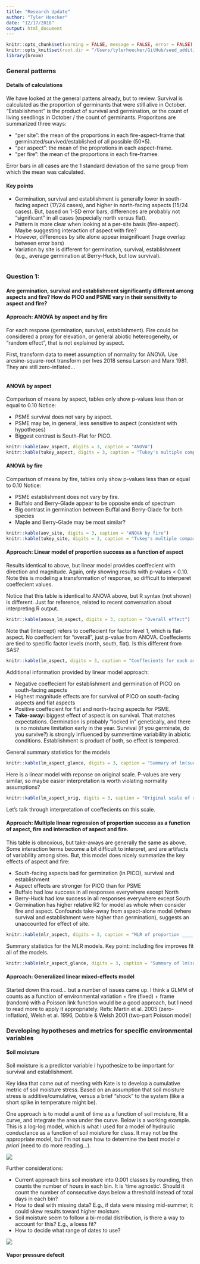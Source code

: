```yaml
---
title: "Research Update"
author: "Tyler Hoecker"
date: "12/17/2018"
output: html_document
---
```

```r
knitr::opts_chunk$set(warning = FALSE, message = FALSE, error = FALSE)
knitr::opts_knit$set(root.dir = "/Users/tylerhoecker/GitHub/seed_addition_GYE/")
library(broom)
```

### General patterns

#### Details of calculations  
We have looked at the general pattens already, but to review. Survival is calculated as the proportion of germinants that were still alive in October. "Establishment" is the product of survival and germination, or the count of living seedlings in October / the count of germinants. Proporitons are summarized three ways:  

  + "per site": the mean of the proportions in each fire-aspect-frame that germinated/survived/established of all possible (50*5).   
  + "per aspect": the mean of the proprotions in each aspect-frame.  
  + "per fire": the mean of the proportions in each fire-framee.
  
Error bars in all cases are the 1 standard deviation of the same group from which the mean was calculated.

#### Key points  
 + Germination, survival and establishment is generally lower in south-facing aspect (17/24 cases), and higher in north-facing aspects (15/24 cases). But, based on 1-SD error bars, differences are probably not "significant" in all cases (especially north versus flat).
 + Pattern is more clear when looking at a per-site basis (fire-aspect). Maybe suggesting interaction of aspect with fire?
 + However, differences by site alone appear insignificant (huge overlap between error bars)
 + Variation by site is different for germination, survival, establishment (e.g., average germination at Berry-Huck, but low survival).

```r
```

### Question 1:  
#### Are germination, survival and establishment significantly different among aspects and fire? How do PICO and PSME vary in their sensitivity to aspect and fire?

#### Approach: ANOVA by aspect and by fire
For each respone (germination, survival, establishment). Fire could be considered a proxy for elevation, or general abiotic hetereogeneity, or "random effect", that is not explained by aspect.

First, transform data to meet assumption of normality for ANOVA. Use arcsine-square-root transform per Ives 2018 sensu Larson and Marx 1981. They are still zero-inflated...
```r
```

#### ANOVA by aspect  
Comparison of means by aspect, tables only show p-values less than or equal to 0.10
Notice:    

  + PSME survival does not vary by aspect.
  + PSME may be, in general, less sensitive to aspect (consistent with hypotheses)
  + Biggest contrast is South-Flat for PICO. 

```r
knitr::kable(aov_aspect, digits = 3, caption = "ANOVA")
knitr::kable(tukey_aspect, digits = 3, caption = "Tukey's multiple comparisons")
```

#### ANOVA by fire  
Comparison of means by fire, tables only show p-values less than or equal to 0.10
Notice:    

  + PSME establishment does not vary by fire.
  + Buffalo and Berry-Glade appear to be opposite ends of spectrum  
  + Big contrast in germination between Buffal and Berry-Glade for both species
  + Maple and Berry-Glade may be most similar?
  
```r
knitr::kable(aov_site, digits = 3, caption = "ANOVA by fire")
knitr::kable(tukey_site, digits = 3, caption = "Tukey's multiple comparisons by fire")
```



#### Approach: Linear model of proportion success as a function of aspect 
Results identical to above, but linear model provides coeffecient with direction and magnitude. Again, only showing results with p-values < 0.10. Note this is modeling a transformation of response, so difficult to interperet coeffecient values. 

Notice that this table is identical to ANOVA above, but R syntax (not shown) is different. Just for reference, related to recent conversation about interpreting R output. 
```r
knitr::kable(anova_lm_aspect, digits = 3, caption = "Overall effect")
```

Note that (Intercept) refers to coeffecient for factor level 1, which is flat-aspect. No coeffecient for "overall", just p-value from ANOVA. Coeffecients are tied to specific factor levels (north, south, flat). Is this different from SAS?
```r
knitr::kable(lm_aspect, digits = 3, caption = "Coeffecients for each aspect")
```

Additional information provided by linear model approach:

  + Negative coeffecient for establishment and germination of PICO on south-facing aspects
  + Highest magnitude effects are for survival of PICO on south-facing aspects and flat aspects 
  + Positive coeffecient for flat and north-facing aspects for PSME.
  + **Take-away:** biggest effect of aspect is on survival. That matches expectations. Germination is probably "locked in" genetically, and there is no moisture limitation early in the year. Survival (if you germinate, do you survive?) is strongly influenced by summertime variability in abiotic conditions. Establishment is product of both, so effect is tempered.  

General summary statistics for the models
```r
knitr::kable(lm_aspect_glance, digits = 3, caption = "Summary of lm(success ~ aspect)")
```


Here is a linear model with reponse on original scale. P-values are very similar, so maybe easier interpretation is worth violating normality assumptions?
```r
knitr::kable(lm_aspect_orig, digits = 3, caption = "Original scale of response variable (proportion of seedlings ____)")
```

Let's talk through interpretation of coeffecients on this scale.



#### Approach: Multiple linear regression of proportion success as a function of aspect, fire and interaction of aspect and fire.
This table is obnoxious, but take-aways are generally the same as above. Some interaction terms become a bit difficult to interpret, and are artifacts of variability among sites. But, this model does nicely summarize the key effects of aspect and fire:

  + South-facing aspects bad for germination (in PICO), survival and establishment
  + Aspect effects are stronger for PICO than for PSME
  + Buffalo had low success in all responses everywhere except North
  + Berry-Huck had low success in all responses everywhere except South
  + Germination has higher relative R2 for model as whole when consider fire and aspect. Confounds take-away from aspect-alone model (where survival and establishment were higher than germination), suggests an unaccounted for effect of site. 
  
```r
knitr::kable(mlr_aspect, digits = 3, caption = "MLR of proportion ____ as fxn of aspect, fire, and interaction")
```

Summary statistics for the MLR models. Key point: including fire improves fit all of the models.
```r
knitr::kable(mlr_aspect_glance, digits = 3, caption = "Summary of lm(success ~ aspect + fire + aspect:fire)")
```


#### Approach: Generalized linear mixed-effects model
Started down this road... but a number of issues came up. I think a GLMM of counts as a function of environmental variation + fire (fixed) + frame (random) with a Poisson link function would be a good approach, but I need to read more to apply it appropriately. 
Refs: Martin et al. 2005 (zero-inflation), Welsh et al. 1996, Dobbie & Welsh 2001 (two-part Poisson model)

### Developing hypotheses and metrics for specific environmental variables

#### Soil moisture  

Soil moisture is a predictor variable I hypothesize to be important for survival and establishment.

Key idea that came out of meeting with Kate is to develop a cumulative metric of soil moisture stress. Based on an assumption that soil moisture stress is additive/cumulative, versus a brief "shock" to the system (like a short spike in temperature might be).

One approach is to model a unit of time as a function of soil moisture, fit a curve, and integrate the area under the curve. Below is a working example. This is a log-log model, which is what I used for a model of hydraulic conductance as a function of soil moisture for class. It may not be the appropriate model, but I'm not sure how to determine the best model *a priori* (need to do more reading...).

![](/Users/tylerhoecker/GitHub/seed_addition_GYE/research_updates/soil_moisture_metric_loglog.png)

Further considerations:

  + Current approach bins soil moisture into 0.001 classes by rounding, then counts the number of hours in each bin. It is 'time agnostic'. Should it  count the number of consecutive days below a threshold instead of total days in each bin?
  + How to deal with missing data? E.g., if data were missing mid-summer, it could skew results toward higher moisture.
  + Soil moisture seem to follow a bi-modal distribution, is there a way to account for this? E.g., a loess fit?
  + How to decide what range of dates to use?

![](/Users/tylerhoecker/GitHub/seed_addition_GYE/research_updates/soil_moisture_metric_loess.png)


#### Vapor pressure defecit


